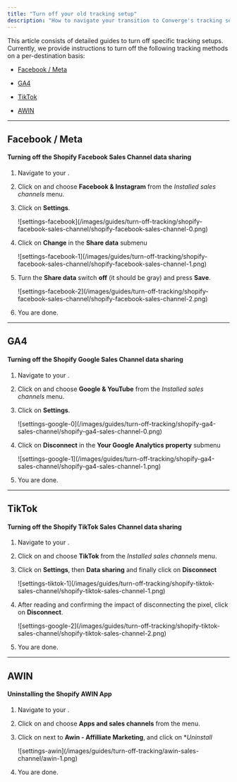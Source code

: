 ```yaml
---
title: "Turn off your old tracking setup"
description: "How to navigate your transition to Converge's tracking setup by removing old tracking setups"
---
```



This article consists of detailed guides to turn off specific tracking setups.
Currently, we provide instructions to turn off the following tracking methods on a per-destination basis: 

- [Facebook / Meta](#facebook-meta)

- [GA4](#GA4)

- [TikTok](#tiktok)

- [AWIN](#awin)

---

## Facebook / Meta 

#### Turning off the Shopify Facebook Sales Channel data sharing

1. Navigate to your <OutboundLink linkText="Shopify Admin Dashboard" linkTarget="https://admin.shopify.com/" />.

2. Click on <IconText name="angle-right" text="Sales channels" iconLocation = "after"/> and choose **Facebook & Instagram** from the *Installed sales channels* menu.

3. Click on **Settings**.

    <Frame>
        ![settings-facebook](/images/guides/turn-off-tracking/shopify-facebook-sales-channel/shopify-facebook-sales-channel-0.png)
    </Frame>

4. Click on **Change** in the **Share data** submenu
    <Frame>
        ![settings-facebook-1](/images/guides/turn-off-tracking/shopify-facebook-sales-channel/shopify-facebook-sales-channel-1.png)
    </Frame>

5. Turn the **Share data** switch **off** (it should be gray) and press **Save**.
    <Frame>
        ![settings-facebook-2](/images/guides/turn-off-tracking/shopify-facebook-sales-channel/shopify-facebook-sales-channel-2.png)
    </Frame>

6. You are done.

---

## GA4

#### Turning off the Shopify Google Sales Channel data sharing

1. Navigate to your <OutboundLink linkText="Shopify Admin Dashboard" linkTarget="https://admin.shopify.com/" />.

2. Click on <IconText name="angle-right" text="Sales channels" iconLocation = "after"/> and choose **Google & YouTube** from the *Installed sales channels* menu.

3. Click on **Settings**.

    <Frame>
        ![settings-google-0](/images/guides/turn-off-tracking/shopify-ga4-sales-channel/shopify-ga4-sales-channel-0.png)
    </Frame>

4. Click on **Disconnect** in the **Your Google Analytics property** submenu
    <Frame>
        ![settings-google-1](/images/guides/turn-off-tracking/shopify-ga4-sales-channel/shopify-ga4-sales-channel-1.png)
    </Frame>

5. You are done.

---

## TikTok

#### Turning off the Shopify TikTok Sales Channel data sharing

1. Navigate to your <OutboundLink linkText="Shopify Admin Dashboard" linkTarget="https://admin.shopify.com/" />.

2. Click on <IconText name="angle-right" text="Sales channels" iconLocation = "after"/> and choose **TikTok** from the *Installed sales channels* menu.

3. Click on **Settings**, then **Data sharing** and finally click on **Disconnect**

    <Frame>
        ![settings-tiktok-1](/images/guides/turn-off-tracking/shopify-tiktok-sales-channel/shopify-tiktok-sales-channel-1.png)
    </Frame>

4. After reading and confirming the impact of disconnecting the pixel, click on **Disconnect**.
    <Frame>
        ![settings-google-2](/images/guides/turn-off-tracking/shopify-tiktok-sales-channel/shopify-tiktok-sales-channel-2.png)
    </Frame>

5. You are done.

---

## AWIN

#### Uninstalling the Shopify AWIN App


1. Navigate to your <OutboundLink linkText="Shopify Admin Dashboard" linkTarget="https://admin.shopify.com/" />.

2. Click on <IconText name="gear" text="Settings" iconLocation = "before"/> and choose **Apps and sales channels** from the menu.

3. Click on <Icon name="ellipsis"/> next to **Awin - Affilliate Marketing**, and click on **Uninstall*

    <Frame>
        ![settings-awin](/images/guides/turn-off-tracking/awin-sales-channel/awin-1.png)
    </Frame>

4. You are done.